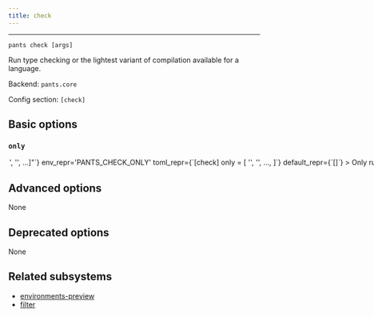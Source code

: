 ```yaml
---
title: check
---
```



---

```
pants check [args]
```

Run type checking or the lightest variant of compilation available for a language.

Backend: <span className="color--primary">`pants.core`</span>

Config section: <span className="color--primary">`[check]`</span>

<span className={styles.options}>

## Basic options

### `only`

<Option
  cli_repr={`--check-only="['<str>', '<str>', ...]"`}
  env_repr='PANTS_CHECK_ONLY'
  toml_repr={`[check]
only = [
    '<str>',
    '<str>',
    ...,
]`}
  default_repr={`[]`}
>

Only run these checkerss and skip all others.

The checkers names are outputted at the final summary of running this goal, e.g. `mypy` and `javac`. You can also run `check --only=fake` to get a list of all activated checkerss.

You can repeat this option, e.g. `check --only=mypy --only=javac` or `check --only=['mypy', 'javac']`.

</Option>

## Advanced options

None

## Deprecated options

None

## Related subsystems

- [environments-preview](../subsystems/environments-preview.mdx)
- [filter](../subsystems/filter.mdx)

</span>
